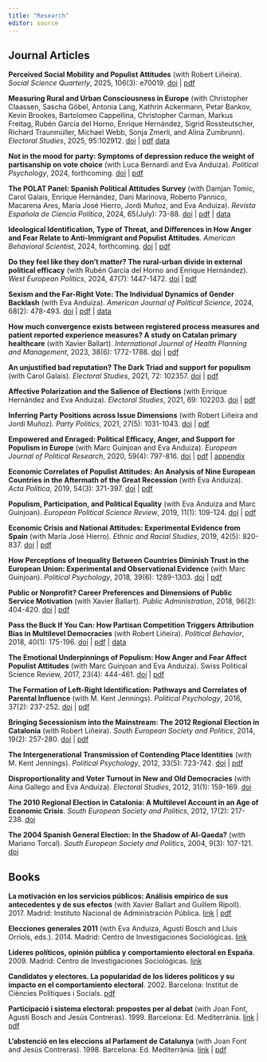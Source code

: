 ---
title: "Research"
editor: source
---

## Journal Articles

**Perceived Social Mobility and Populist Attitudes** (with Robert Liñeira). _Social Science Quarterly_, 2025, 106(3): e70019. [doi](https://doi.org/10.1111/ssqu.70019) | [pdf](https://ddd.uab.cat/pub/artpub/2025/64ea92d9c22b/SocSciQua_a2025v106n3iENG.pdf)

**Measuring Rural and Urban Consciousness in Europe** (with Christopher Claassen, Sascha Göbel, Antonia Lang, Kathrin Ackermann, Petar Bankov, Kevin Brookes, Bartolomeo Cappellina, Christopher Carman, Markus Freitag, Rubén García del Horno, Enrique Hernández, Sigrid Rossteutscher, Richard Traunmüller, Michael Webb, Sonja Zmerli, and Alina Zumbrunn). _Electoral Studies_, 2025, 95:102912. [doi](https://doi.org/10.1016/j.electstud.2025.102912) | [pdf](https://ddd.uab.cat/pub/artpub/2025/273de01ae578/elestu_a2025v95iENG.pdf) [data](https://doi.org/10.5281/zenodo.14960451)

**Not in the mood for party: Symptoms of depression reduce the weight of partisanship on vote choice** (with Luca Bernardi and Eva Anduiza). _Political Psychology_, 2024, forthcoming. [doi](https://doi.org/10.1111/pops.13064) | [pdf](https://ddd.uab.cat/pub/artpub/2024/36a866149964/polpsy_a2024a13064iENG.pdf)

**The POLAT Panel: Spanish Political Attitudes Survey** (with Damjan Tomic, Carol Galais, Enrique Hernández, Dani Marinova, Roberto Pannico, Macarena Ares, María José Hierro, Jordi Muñoz, and Eva Anduiza). _Revista Española de Ciencia Política_, 2024, 65(July): 73-88. [doi](https://doi.org/10.21308/recp.65.03) | [pdf](https://ddd.uab.cat/pub/artpub/2024/94af637ecc8c/revespcie_a2024n65p73iENG.pdf) | [data](https://doi.org/10.5565/ddd.uab.cat/243399)

**Ideological Identification, Type of Threat, and Differences in How Anger and Fear Relate to Anti-Immigrant and Populist Attitudes**. _American Behavioral Scientist_, 2024, forthcoming. [doi](https://doi.org/10.1177/00027642241240344) | [pdf](https://ddd.uab.cat/pub/artpub/2024/3e29d543e55d/Rico_2024_Ideological_Identification_Type_of_Threat_and_Differences_in_How_Anger_and_Fear_Relate_to_Anti-Immigrant_and_Populist_Attitudes.pdf)

**Do they feel like they don’t matter? The rural-urban divide in external political efficacy** (with Rubén García del Horno and Enrique Hernández). *West European Politics*, 2024, 47(7): 1447-1472. [doi](https://doi.org/10.1080/01402382.2023.2261085) | [pdf](https://ddd.uab.cat/pub/artpub/2023/85457a117621/Garc_a_del_Horno_et_al_2023_Do_they_feel_like_they_don_t_matter-The_rural-urban_divide_in_external_political_efficacy.pdf)

**Sexism and the Far-Right Vote: The Individual Dynamics of Gender Backlash** (with Eva Anduiza). *American Journal of Political Science*, 2024, 68(2): 478-493. [doi](https://doi.org/10.1111/ajps.12759) | [pdf](https://ddd.uab.cat/pub/artpub/2022/321e4a0481f9/amejoupolsci_a2022m12d31iENG.pdf) | [data](https://doi.org/10.7910/DVN/A11CD5)

**How much convergence exists between registered process measures and patient reported experience measures? A study on Catalan primary healthcare** (with Xavier Ballart). *International Journal of Health Planning and Management*, 2023, 38(6): 1772-1788. [doi](https://doi.org/10.1002/hpm.3701) | [pdf](https://ddd.uab.cat/pub/artpub/2023/283666/283666.pdf)

**An unjustified bad reputation? The Dark Triad and support for populism** (with Carol Galais). _Electoral Studies_, 2021, 72: 102357. [doi](https://doi.org/10.1016/j.electstud.2021.102357) | [pdf](https://ddd.uab.cat/pub/artpub/2021/249247/elestu_a2021v72n202357iENG.pdf)

**Affective Polarization and the Salience of Elections** (with Enrique Hernández and Eva Anduiza). _Electoral Studies_, 2021, 69: 102203. [doi](https://doi.org/10.1016/j.electstud.2020.102203) | [pdf](https://ddd.uab.cat/pub/artpub/2021/238023/elestu_a2021v69n102203iENG.pdf)

**Inferring Party Positions across Issue Dimensions** (with Robert Liñeira and Jordi Muñoz). _Party Politics_, 2021, 27(5): 1031-1043. [doi](https://doi.org/10.1177/1354068820912653) | [pdf](https://ddd.uab.cat/pub/artpub/2021/286802/Lineira_et_al_2021_Inferring_Party_Positions_across_Issue_Dimensions.pdf)

**Empowered and Enraged: Political Efficacy, Anger, and Support for Populism in Europe** (with Marc Guinjoan and Eva Anduiza). _European Journal of Political Research_, 2020, 59(4): 797-816. [doi](https://doi.org/10.1111/1475-6765.12374) | [pdf](https://ddd.uab.cat/pub/artpub/2020/259034/eurjoupol_a2020v59n4p797iENG_postprint.pdf) | [appendix](https://ddd.uab.cat/pub/artpub/2020/259034/eurjoupol_a2020v59n4p797iENG_postprint_annex.pdf)

**Economic Correlates of Populist Attitudes: An Analysis of Nine European Countries in the Aftermath of the Great Recession** (with Eva Anduiza). _Acta Politica_, 2019, 54(3): 371-397. [doi](https://dx.doi.org/10.1057/s41269-017-0068-7) | [pdf](https://ddd.uab.cat/pub/artpub/2017/259039/actpol_a2017v54p374iEN_postprint.pdf)

**Populism, Participation, and Political Equality** (with Eva Anduiza and Marc Guinjoan). _European Political Science Review_, 2019, 11(1): 109-124. [doi](https://dx.doi.org/10.1017/S1755773918000243) | [pdf](https://ddd.uab.cat/pub/artpub/2019/258418/eurpolsci_a2019v11n1p109iENG.pdf)

**Economic Crisis and National Attitudes: Experimental Evidence from Spain** (with María José Hierro). _Ethnic and Racial Studies_, 2019, 42(5): 820-837. [doi](https://dx.doi.org/10.1080/01419870.2018.1432873) | [pdf](https://ddd.uab.cat/pub/artpub/2019/fb851f397cf8/Hierro_Rico_2019_Economic_Crisis_and_National_Attitudes-Experimental_Evidence_from_Spain.pdf)

**How Perceptions of Inequality Between Countries Diminish Trust in the European Union: Experimental and Observational Evidence** (with Marc Guinjoan). _Political Psychology_, 2018, 39(6): 1289-1303. [doi](https://dx.doi.org/10.1111/pops.12541) | [pdf](https://ddd.uab.cat/pub/artpub/2018/287682/polpsy_a2018v39n6p1289iENG.pdf)

**Public or Nonprofit? Career Preferences and Dimensions of Public Service Motivation** (with Xavier Ballart). _Public Administration_, 2018, 96(2): 404-420. [doi](https://dx.doi.org/10.1111/padm.12403) | [pdf](https://ddd.uab.cat/pub/artpub/2018/fb5a6a91a1a3/Ballart_Rico_2018_Public_or_Nonprofit-Career_Preferences_and_Dimensions_of_Public_Service_Motivation.pdf)

**Pass the Buck If You Can: How Partisan Competition Triggers Attribution Bias in Multilevel Democracies** (with Robert Liñeira). _Political Behavior_, 2018, 40(1): 175-196. [doi](https://dx.doi.org/10.1007/s11109-017-9409-5) | [pdf](https://ddd.uab.cat/pub/artpub/2018/3a1647b65a39/Rico_Li_eira_2018_Pass_the_buck_if_you_can-How_partisan_competition_triggers_attribution_bias_in_multilevel_democracies.pdf) | [data](https://doi.org/10.7910/DVN/XZJP2J)

**The Emotional Underpinnings of Populism: How Anger and Fear Affect Populist Attitudes** (with Marc Guinjoan and Eva Anduiza). Swiss Political Science Review, 2017, 23(4): 444-461. [doi](https://dx.doi.org/10.1111/spsr.12261) | [pdf](https://ddd.uab.cat/pub/artpub/2017/259037/swipolsci_a2017v29n3p444iENG_postprint.pdf)

**The Formation of Left-Right Identification: Pathways and Correlates of Parental Influence** (with M. Kent Jennings). _Political Psychology_, 2016, 37(2): 237-252. [doi](http://dx.doi.org/10.1111/pops.12243) | [pdf](https://ddd.uab.cat/pub/artpub/2016/37ef35a1cfb0/Rico_Jennings_2016.pdf)

**Bringing Secessionism into the Mainstream: The 2012 Regional Election in Catalonia** (with Robert Liñeira). _South European Society and Politics_, 2014, 19(2): 257-280. [doi](https://dx.doi.org/10.1080/13608746.2014.910324) | [pdf](https://ddd.uab.cat/pub/artpub/2014/75fbda1b976b/Rico_Li_eira_2014_Bringing_Secessionism_into_the_Mainstream-The_2012_Regional_Election_in_Catalonia.pdf)

**The Intergenerational Transmission of Contending Place Identities** (with M. Kent Jennings). _Political Psychology_, 2012, 33(5): 723-742. [doi](https://dx.doi.org/10.1111/j.1467-9221.2012.00894.x) | [pdf](https://ddd.uab.cat/pub/artpub/2012/43d089a3c825/Rico_Jennings_2012.pdf)

**Disproportionality and Voter Turnout in New and Old Democracies** (with Aina Gallego and Eva Anduiza). _Electoral Studies_, 2012, 31(1): 159-169. [doi](https://dx.doi.org/10.1016/j.electstud.2011.10.004)

**The 2010 Regional Election in Catalonia: A Multilevel Account in an Age of Economic Crisis**. _South European Society and Politics_, 2012, 17(2): 217-238. [doi](https://dx.doi.org/10.1080/13608746.2011.589140)

**The 2004 Spanish General Election: In the Shadow of Al-Qaeda?** (with Mariano Torcal). _South European Society and Politics_, 2004, 9(3): 107-121. [doi](https://dx.doi.org/10.1080/1360874042000271889)


## Books

**La motivación en los servicios públicos: Análisis empírico de sus antecedentes y de sus efectos** (with Xavier Ballart and Guillem Ripoll). 2017. Madrid: Instituto Nacional de Administración Pública. [link](https://www.libreriavirtuali.com/inicio/La-motivaci%C3%B3n-en-los-servicios-p%C3%BAblicos-An%C3%A1lisis-emp%C3%ADrico-de-sus-antecedentes-y-de-sus-efectos-p78918989) |  [pdf](https://www.inap.es/documents/10136/1704743/PagInicia-La-motivacion-de-los-servicios-publicos.pdf/dce4b129-0f0b-400d-0a40-dae1b36be96c)

**Elecciones generales 2011** (with Eva Anduiza, Agustí Bosch and Lluis Orriols, eds.). 2014. Madrid: Centro de Investigaciones Sociológicas. [link](https://libreria.cis.es/libros/elecciones-generales-2011/9788474766370/)

**Líderes políticos, opinión pública y comportamiento electoral en España**. 2009. Madrid: Centro de Investigaciones Sociológicas. [link](https://libreria.cis.es/libros/lideres-politicos-opinion-publica-y-comportamiento-electoral-en-espana/9788474764796/)

**Candidatos y electores. La popularidad de los líderes políticos y su impacto en el comportamiento electoral**. 2002. Barcelona: Institut de Ciències Polítiques i Socials. [pdf](https://www.icps.cat/archivos/GPM/GPM4Rico.pdf)

**Participació i sistema electoral: propostes per al debat** (with Joan Font, Agustí Bosch and Jesús Contreras). 1999. Barcelona: Ed. Mediterrània. [link](https://fundaciobofill.cat/publicacions/participacio-i-sistema-electoral-propostes-al-debat) | [pdf](https://fundaciobofill.cat/uploads/docs/s/9/3/8/g/h/4/i/1/pol_25.pdf)

**L’abstenció en les eleccions al Parlament de Catalunya** (with Joan Font and Jesús Contreras). 1998. Barcelona: Ed. Mediterrània. [link](https://fundaciobofill.cat/publicacions/labstencio-en-les-eleccions-al-parlament-de-catalunya) | [pdf](https://fundaciobofill.cat/uploads/docs/t/t/i/p/c/d/4/1/8/pol_23.pdf)


